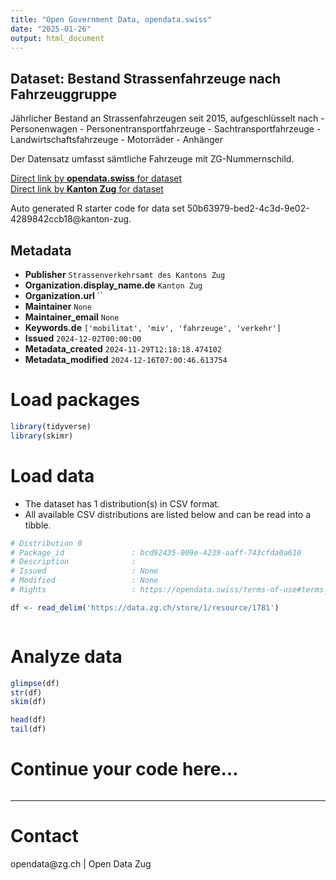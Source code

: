 ```yaml
---
title: "Open Government Data, opendata.swiss"
date: "2025-01-26"
output: html_document
---
```


## Dataset: Bestand Strassenfahrzeuge nach Fahrzeuggruppe

Jährlicher Bestand an Strassenfahrzeugen seit 2015, aufgeschlüsselt nach
- Personenwagen
- Personentransportfahrzeuge
- Sachtransportfahrzeuge
- Landwirtschaftsfahrzeuge
- Motorräder
- Anhänger

Der Datensatz umfasst sämtliche Fahrzeuge mit ZG-Nummernschild.

[Direct link by **opendata.swiss** for dataset](https://opendata.swiss/de/dataset/bestand-strassenfahrzeuge-nach-fahrzeuggruppe)<br>
[Direct link by **Kanton Zug** for dataset]()

Auto generated R starter code for data set 50b63979-bed2-4c3d-9e02-4289842ccb18@kanton-zug.

## Metadata

- **Publisher** `Strassenverkehrsamt des Kantons Zug`
- **Organization.display_name.de** `Kanton Zug`
- **Organization.url** ``
- **Maintainer** `None`
- **Maintainer_email** `None`
- **Keywords.de** `['mobilitat', 'miv', 'fahrzeuge', 'verkehr']`
- **Issued** `2024-12-02T00:00:00`
- **Metadata_created** `2024-11-29T12:18:18.474102`
- **Metadata_modified** `2024-12-16T07:00:46.613754`


# Load packages

```r

library(tidyverse)
library(skimr)

```

# Load data

-   The dataset has 1 distribution(s) in CSV format.
-   All available CSV distributions are listed below and can be read into a tibble.

```r

# Distribution 0
# Package_id               : bcd92435-009e-4239-aaff-743cfda0a610
# Description              : 
# Issued                   : None
# Modified                 : None
# Rights                   : https://opendata.swiss/terms-of-use#terms_by

df <- read_delim('https://data.zg.ch/store/1/resource/1781')



```

# Analyze data

```r

glimpse(df)
str(df)
skim(df)

head(df)
tail(df)

```

# Continue your code here...

```r

```

------------------------------------------------------------------------

# Contact

opendata@zg.ch | Open Data Zug
